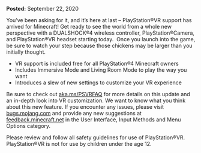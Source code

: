 **Posted:** September 22, 2020

You’ve been asking for it, and it’s here at last – PlayStation®VR support has arrived for Minecraft! Get ready to see the world from a whole new perspective with a DUALSHOCK®4 wireless controller, PlayStation®Camera, and PlayStation®VR headset starting today.  Once you launch into the game, be sure to watch your step because those chickens may be larger than you initially thought.

-   VR support is included free for all PlayStation®4 Minecraft owners
-   Includes Immersive Mode and Living Room Mode to play the way you want
-   Introduces a slew of new settings to customize your VR experience

Be sure to check out [aka.ms/PSVRFAQ](https://aka.ms/PSVRFAQ) for more details on this update and an in-depth look into VR customization. We want to know what you think about this new feature. If you encounter any issues, please visit [bugs.mojang.com](https://bugs.mojang.com/) and provide any new suggestions at [feedback.minecraft.net](https://feedback.minecraft.net/) in the User Interface, Input Methods and Menu Options category.

Please review and follow all safety guidelines for use of PlayStation®VR. PlayStation®VR is not for use by children under the age 12.